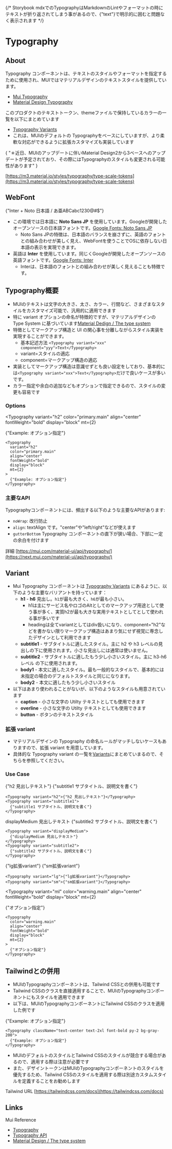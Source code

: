 
<Meta title="Tokens/Typography/Info" />

<ThemeProvider theme={theme}>
<Container>
{/* Storybook mdxでのTypographyはMarkdownのLintやフォーマットの時にテキストが折り返されてしまう事があるので、{"text"}で明示的に囲むと問題なく表示されます */}

# Typography

## About

Typography コンポーネントは、テキストのスタイルやフォーマットを指定するために使用され、MUIではマテリアルデザインのテキストスタイルを提供しています。

- [Mui Typography](https://mui.com/material-ui/react-typography/)
- [Material Design Typography](https://material.io/design/typography/the-type-system.html)

このプロダクトのテキストトークン、themeファイルで保持しているカラーの一覧を以下にまとめています

- [Typography Variants](/story/tokens-typography--vatiants)
- これは、MUIのデフォルトの Typographyをベースにしていますが、より柔軟な対応ができるように拡張カスタマイズも実装しています

<Typography variant="sm" color="text.secondary">
  {
    "＊近日、MUIのアップデートに伴いMaterial Design2から3ベースへのアップデートが予定されており、その際にはTypographyのスタイルも変更される可能性があります"
  }
</Typography>

[https://m3.material.io/styles/typography/type-scale-tokens](https://m3.material.io/styles/typography/type-scale-tokens)

## WebFont

<Typography color={theme.palette.text.secondary} variant="xl">
  {"Inter + Noto 日本語 / あ亜ABCabc1230@#$"}
</Typography>

- この環境では日本語に **Noto Sans JP** を使用しています。Googleが開発したオープンソースの日本語フォントです。[Google Fonts: Noto Sans JP](https://fonts.google.com/specimen/Noto+Sans+JP)
  - Noto Sans JPの特徴は、日本語のバランスを崩さずに、英語のフォントとの組み合わせが美しく見え、WebFontを使うことでOSに依存しない日本語の表示を実現できます。
- 英語は **Inter** を使用しています。同じくGoogleが開発したオープンソースの英語フォントです。[Google Fonts: Inter](https://fonts.google.com/specimen/Inter)
  - Interは、日本語のフォントとの組み合わせが美しく見えることも特徴です。

## Typography概要

- MUIのテキストは文字の大きさ、太さ、カラー、行間など、さまざまなスタイルをカスタマイズ可能で、汎用的に適用できます
- 特に variant オプションの命名が特徴的ですが、マテリアルデザインの Type System に基づいています[Material Dedign / The type system](https://m2.material.io/design/typography/the-type-system.html#type-scale)
- 特徴としてマークアップ構造と UI の関心事を分離しながらスタイル実装を実現することができます。
  - 基本記述方法 `<Typography variant="xxx" component="yyy">Text</Typography>`
  - variant=スタイルの適応
  - component=マークアップ構造の適応
- 実装としてマークアップ構造は意識せずとも良い設定をしており、基本的には`<Typography variant="xxx">Text</Typography>`だけで良いケースが多いです。
- カラー指定や余白の追加などもオプションで指定できるので、スタイルの変更も容易です

### Options

<Typography
  variant="h2"
  color="primary.main"
  align="center"
  fontWeight="bold"
  display="block"
  mt={2}
>
  {"Example: オプション指定"}
</Typography>

```tsx
<Typography
  variant="h2"
  color="primary.main"
  align="center"
  fontWeight="bold"
  display="block"
  mt={2}
>
  {"Example: オプション指定"}
</Typography>
```

### 主要なAPI

Typographyコンポーネントには、頻出する以下のような主要なAPIがあります:

- <code>noWrap</code>: 改行防止
- <code>align</code>: textAlign です。"center"や"left/right"などが使えます
- <code>gutterBottom</code> Typography
  コンポーネントの直下が狭い場合、下部に一定の余白を付けます

詳細 [https://mui.com/material-ui/api/typography/](https://next.mui.com/material-ui/api/typography/)

## Variant

- Mui Typography コンポーネントは [Typography Variants](/story/tokens-typography--vatiants) にあるように、以下のような主要なバリアントを持っています：
  - **h1** - **h6** 見出し。`h1`が最も大きく、`h6`が最も小さい。
    - h1は主にサービス名やロゴのAltとしてのマークアップ用途として使う事が多く、実質h2が最も大きな実用テキストとしてとして使われる事が多いです
    - headingは全てvariantとしてはdiv扱いになり、component="h2"などを書かない限りマークアップ構造はあまり気にせず視覚に専念したデザインとして利用できます
  - **subtitle1** - サブタイトルに適したスタイル。主に h2 や h3 レベルの見出しの下に使用されます。小さな見出しには通常は使いません。
  - **subtitle2** - サブタイトルに適したもう少し小さいスタイル。主に h3-h6 レベル の下に使用されます。
  - **body1** - 本文に適したスタイル。最も一般的なスタイルで、基本的には未指定の場合のデフォルトスタイルと同じになります。
  - **body2** - 本文に適したもう少し小さいスタイル
- 以下はあまり使われることがないが、以下のようなスタイルも用意されています
  - **caption** - 小さな文字の Utilty テキストとしても使用できます
  - **overline** - 小さな文字の Utilty テキストとしても使用できます
  - **button** - ボタンのテキストスタイル

### 拡張 variant

- マテリアルデザインの Typography の命名ルールがマッチしないケースもありますので、拡張 variant を用意しています。
- 具体的な Typography variant の一覧を[Variants](/story/tokens-typography--vatiants)にまとめていまるので、そちらを参照してください。

### Use Case

<Box mt={3}>

<Typography variant="h2">{"h2 見出しテキスト"}</Typography>
<Typography variant="subtitle1">
  {"subtitle1 サブタイトル、説明文を書く"}
</Typography>
```tsx
<Typography variant="h2">{"h2 見出しテキスト"}</Typography>
<Typography variant="subtitle1">
  {"subtitle1 サブタイトル、説明文を書く"}
</Typography>
```

<Typography variant="displayMedium">displayMedium 見出しテキスト</Typography>
<Typography variant="subtitle2">
  {"subtitle2 サブタイトル、説明文を書く"}
</Typography>
```tsx
<Typography variant="displayMedium">
  {"displayMedium 見出しテキスト"}
</Typography>
<Typography variant="subtitle2">
  {"subtitle2 サブタイトル、説明文を書く"}
</Typography>
```

<Typography variant="lg">{"lg拡張variant"}</Typography>
<Typography variant="sm">{"sm拡張variant"}</Typography>
```tsx
<Typography variant="lg">{"lg拡張variant"}</Typography>
<Typography variant="sm">{"sm拡張variant"}</Typography>
```

<Typography
  variant="ml"
  color="warning.main"
  align="center"
  fontWeight="bold"
  display="block"
  mt={2}
>
  {"オプション指定"}
</Typography>
```tsx
<Typography
  color="warning.main"
  align="center"
  fontWeight="bold"
  display="block"
  mt={2}
>
  {"オプション指定"}
</Typography>
```

</Box>

## Tailwindとの併用

- MUIのTypographyコンポーネントは、Tailwind CSSとの併用も可能です
- Tailwind CSSのクラスを直接適用することで、MUIのTypographyコンポーネントにもスタイルを適用できます
- 以下は、MUIのTypographyコンポーネントにTailwind CSSのクラスを適用した例です

<Typography className="text-center text-2xl font-bold py-2 bg-gray-200">
  {"Example: オプション指定"}
</Typography>

```tsx
<Typography className="text-center text-2xl font-bold py-2 bg-gray-200">
  {"Example: オプション指定"}
</Typography>
```

- MUIのデフォルトのスタイルとTailwind CSSのスタイルが競合する場合があるので、適用する際は注意が必要です
- また、デザイントークンはMUIのTypographyコンポーネントのスタイルを優先するため、Tailwind CSSのスタイルを適用する際は別途カスタムスタイルを定義することをお勧めします

Tailwind URL [https://tailwindcss.com/docs](https://tailwindcss.com/docs)

## Links

Mui Reference

- [Typography](https://mui.com/components/typography/)
- [Typography API](https://mui.com/api/typography/)
- [Material Design / The type system](https://material.io/design/typography/the-type-system.html)

</Container>
</ThemeProvider>
